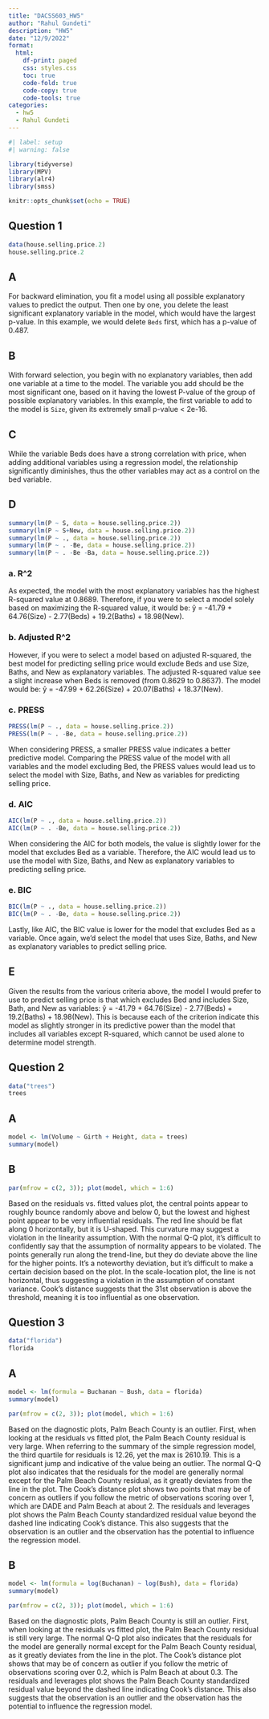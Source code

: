 ```yaml
---
title: "DACSS603_HW5"
author: "Rahul Gundeti"
description: "HW5"
date: "12/9/2022"
format:
  html:
    df-print: paged
    css: styles.css
    toc: true
    code-fold: true
    code-copy: true
    code-tools: true
categories:
  - hw5
  - Rahul Gundeti
---
```


```r
#| label: setup
#| warning: false

library(tidyverse)
library(MPV)
library(alr4)
library(smss)

knitr::opts_chunk$set(echo = TRUE)
```

## Question 1

```r
data(house.selling.price.2)
house.selling.price.2
```

## A

For backward elimination, you fit a model using all possible explanatory values to predict the output. Then
one by one, you delete the least significant explanatory variable in the model, which would have the largest
p-value. In this example, we would delete `Beds` first, which has a p-value of 0.487.

## B

With forward selection, you begin with no explanatory variables, then add one variable at a time to the model.
The variable you add should be the most significant one, based on it having the lowest P-value of the group of
possible explanatory variables. In this example, the first variable to add to the model is `Size`, given its
extremely small p-value < 2e-16.

## C

While the variable Beds does have a strong correlation with price, when adding additional variables using a
regression model, the relationship significantly diminishes, thus the other variables may act as a control on
the bed variable.

## D

```r
summary(lm(P ~ S, data = house.selling.price.2))
summary(lm(P ~ S+New, data = house.selling.price.2))
summary(lm(P ~ ., data = house.selling.price.2))
summary(lm(P ~ . -Be, data = house.selling.price.2))
summary(lm(P ~ . -Be -Ba, data = house.selling.price.2))
```

### a. R^2

As expected, the model with the most explanatory variables has the highest R-squared value at 0.8689. Therefore, if you were to select a model solely based on maximizing the R-squared value, it would be: ŷ = -41.79 + 64.76(Size) - 2.77(Beds) + 19.2(Baths) + 18.98(New).

### b. Adjusted R^2

However, if you were to select a model based on adjusted R-squared, the best model for predicting selling price would exclude Beds and use Size, Baths, and New as explanatory variables. The adjusted R-squared value see a slight increase when Beds is removed (from 0.8629 to 0.8637). The model would be: ŷ  = -47.99 + 62.26(Size) + 20.07(Baths) + 18.37(New).

### c. PRESS

```r
PRESS(lm(P ~ ., data = house.selling.price.2))
PRESS(lm(P ~ . -Be, data = house.selling.price.2))
```

When considering PRESS, a smaller PRESS value indicates a better predictive model. Comparing the PRESS value of the model with all variables and the model excluding Bed, the PRESS values would lead us to select the model with Size, Baths, and New as variables for predicting selling price.

### d. AIC

```r
AIC(lm(P ~ ., data = house.selling.price.2))
AIC(lm(P ~ . -Be, data = house.selling.price.2))
```

When considering the AIC for both models, the value is slightly lower for the model that excludes Bed as a variable. Therefore, the AIC would lead us to use the model with Size, Baths, and New as explanatory variables to predicting selling price.

### e. BIC

```r
BIC(lm(P ~ ., data = house.selling.price.2))
BIC(lm(P ~ . -Be, data = house.selling.price.2))
```

Lastly, like AIC, the BIC value is lower for the model that excludes Bed as a variable. Once again, we’d select the model that uses Size, Baths, and New as explanatory variables to predict selling price.

## E

Given the results from the various criteria above, the model I would prefer to use to predict selling price is that which excludes Bed and includes Size, Bath, and New as variables: ŷ  = -41.79 + 64.76(Size) - 2.77(Beds) + 19.2(Baths) + 18.98(New). This is because each of the criterion indicate this model as slightly stronger in its predictive power than the model that includes all variables except R-squared, which cannot be used alone to determine model strength.

## Question 2

```r
data("trees")
trees
```

## A

```r
model <- lm(Volume ~ Girth + Height, data = trees)
summary(model)
```

## B

```r
par(mfrow = c(2, 3)); plot(model, which = 1:6)
```

Based on the residuals vs. fitted values plot, the central points appear to roughly bounce randomly above and below 0, but the lowest and highest point appear to be very influential residuals. The red line should be flat along 0 horizontally, but it is U-shaped. This curvature may suggest a violation in the linearity assumption. With the normal Q-Q plot, it’s difficult to confidently say that the assumption of normality appears to be violated. The points generally run along the trend-line, but they do deviate above the line for the higher points. It’s a noteworthy deviation, but it’s difficult to make a certain decision based on the plot. In the scale-location plot, the line is not horizontal, thus suggesting a violation in the assumption of constant variance. Cook’s distance suggests that the 31st observation is above the threshold, meaning it is too influential as one observation.

## Question 3

```r
data("florida")
florida
```

## A

```r
model <- lm(formula = Buchanan ~ Bush, data = florida)
summary(model)
```

```r
par(mfrow = c(2, 3)); plot(model, which = 1:6)
```

Based on the diagnostic plots, Palm Beach County is an outlier. First, when looking at the residuals vs fitted plot, the Palm Beach County residual is very large. When referring to the summary of the simple regression model, the third quartile for residuals is 12.26, yet the max is 2610.19. This is a significant jump and indicative of the value being an outlier. The normal Q-Q plot also indicates that the residuals for the model are generally normal except for the Palm Beach County residual, as it greatly deviates from the line in the plot. The Cook’s distance plot shows two points that may be of concern as outliers if you follow the metric of observations scoring over 1, which are DADE and Palm Beach at about 2. The residuals and leverages plot shows the Palm Beach County standardized residual value beyond the dashed line indicating Cook’s distance. This also suggests that the observation is an outlier and the observation has the potential to influence the regression model.

## B

```r
model <- lm(formula = log(Buchanan) ~ log(Bush), data = florida)
summary(model)
```

```r
par(mfrow = c(2, 3)); plot(model, which = 1:6)
```

Based on the diagnostic plots, Palm Beach County is still an outlier. First, when looking at the residuals vs fitted plot, the Palm Beach County residual is still very large. The normal Q-Q plot also indicates that the residuals for the model are generally normal except for the Palm Beach County residual, as it greatly deviates from the line in the plot. The Cook’s distance plot shows that may be of concern as outlier if you follow the metric of observations scoring over 0.2, which is Palm Beach at about 0.3. The residuals and leverages plot shows the Palm Beach County standardized residual value beyond the dashed line indicating Cook’s distance. This also suggests that the observation is an outlier and the observation has the potential to influence the regression model.
